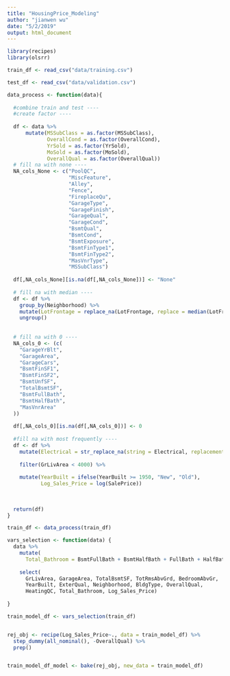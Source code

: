 ```yaml
---
title: "HousingPrice_Modeling"
author: "jianwen wu"
date: "5/2/2019"
output: html_document
---
```

```r
library(recipes)
library(olsrr)
```


```r
train_df <- read_csv("data/training.csv")

test_df <- read_csv("data/validation.csv")
```

```r
data_process <- function(data){
  
  #combine train and test ----
  #create factor ----
  
  df <- data %>%
      mutate(MSSubClass = as.factor(MSSubClass),
             OverallCond = as.factor(OverallCond),
             YrSold = as.factor(YrSold), 
             MoSold = as.factor(MoSold),
             OverallQual = as.factor(OverallQual))
  # fill na with none ----
  NA_cols_None <- c("PoolQC",
                    "MiscFeature",
                    "Alley",
                    "Fence",
                    "FireplaceQu",
                    "GarageType",
                    "GarageFinish",
                    "GarageQual",
                    "GarageCond",
                    "BsmtQual",
                    "BsmtCond",
                    "BsmtExposure",
                    "BsmtFinType1",
                    "BsmtFinType2",
                    "MasVnrType",
                    "MSSubClass")
  
  df[,NA_cols_None][is.na(df[,NA_cols_None])] <- "None"
  
  # fill na with median ----
  df <- df %>%
    group_by(Neighborhood) %>%
    mutate(LotFrontage = replace_na(LotFrontage, replace = median(LotFrontage, na.rm = T))) %>%
    ungroup()
  
  
  # fill na with 0 ----
  NA_cols_0 <- (c(
    "GarageYrBlt",
    "GarageArea",
    "GarageCars",
    "BsmtFinSF1",
    "BsmtFinSF2",
    "BsmtUnfSF",
    "TotalBsmtSF",
    "BsmtFullBath",
    "BsmtHalfBath",
    "MasVnrArea"
  ))
  
  df[,NA_cols_0][is.na(df[,NA_cols_0])] <- 0
  
  #fill na with most frequently ----
  df <- df %>%
    mutate(Electrical = str_replace_na(string = Electrical, replacement = "SBrkr")) %>% 
    
    filter(GrLivArea < 4000) %>% 
    
    mutate(YearBuilt = ifelse(YearBuilt >= 1950, "New", "Old"),
           Log_Sales_Price = log(SalePrice))
  
  
  
  return(df)
}

train_df <- data_process(train_df)

```


```r
vars_selection <- function(data) {
  data %>%
    mutate(
      Total_Bathroom = BsmtFullBath + BsmtHalfBath + FullBath + HalfBath) %>% 
    
    select(
      GrLivArea, GarageArea, TotalBsmtSF, TotRmsAbvGrd, BedroomAbvGr,
      YearBuilt, ExterQual, Neighborhood, BldgType, OverallQual, 
      HeatingQC, Total_Bathroom, Log_Sales_Price)
      
}

train_model_df <- vars_selection(train_df) 


rej_obj <- recipe(Log_Sales_Price~., data = train_model_df) %>%
  step_dummy(all_nominal(), -OverallQual) %>%
  prep()


train_model_df_model <- bake(rej_obj, new_data = train_model_df)

```


